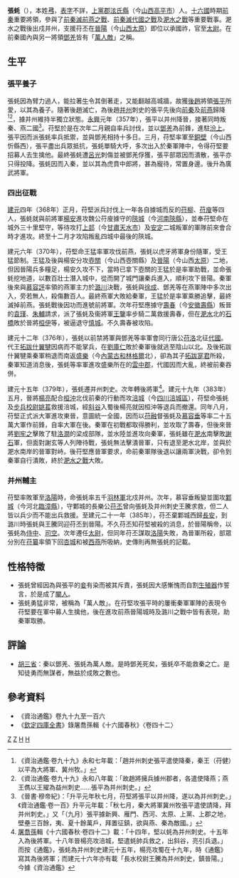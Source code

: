 '''張蚝'''（{{bd|？||？|catIdx=Z}}），本姓'''[[弓姓|弓]]'''，[[表字|表字]]不詳，[[上黨郡|上黨郡]][[泫氏縣|泫氏縣]]（今[[山西|山西]][[高平市|高平市]]）人。[[十六國|十六國]]時期[[前秦|前秦]]重要將領，參與了[[前秦滅前燕之戰|前秦滅前燕之戰]]、[[前秦滅代國之戰|前秦滅代國之戰]]及[[淝水之戰|淝水之戰]]等重要戰事。淝水之戰後出戍并州，支援苻丕在[[晉陽|晉陽]]（今[[山西|山西]][[太原|太原]]）即位以承國祚，官至[[太尉|太尉]]。在前秦國內與另一將領[[鄧羌|鄧羌]]皆有「[[萬人敵|萬人敵]]」之稱。

== 生平 ==
=== 張平養子 ===
張蚝因為臂力過人，能拉著[[牛|牛]]令其倒著走，又能翻越高城牆，故獲[[後趙|後趙]]將領[[張平_(後趙)|張平]]所愛，以其為養子。隨著後趙滅亡，為後趙[[并州|并州]]刺史的張平先後向[[前秦|前秦]]及[[前燕|前燕]]歸降<ref>《資治通鑑·卷九十九》永和七年載：「趙并州刺史張平遣使降秦，秦王（苻健）以平為大將軍、冀州牧。」</ref><ref>《資治通鑑·卷九十九》永和八年載：「故趙將擁兵據州郡者，各遣使降燕；燕王儁以王擢為益州刺史……張平為并州刺史。」</ref>，據并州維持半獨立狀態。[[永興_(前秦)|永興]]元年（357年），張平以并州降晉，接著同時叛秦、燕二國<ref>《晉書·穆帝紀》：「升平元年秋七月，苻堅將張平以并州降，遂以為并州刺史。」《資治通鑑·卷一百》升平元年載：「秋七月，秦大將軍冀州牧張平遣使請降，拜并州刺史。」又「（九月）張平據新興、雁門、西河、太原、上黨、上郡之地，壁壘三百餘，夷、夏十餘萬戶，拜置征鎮，欲與燕、秦為敵國。」</ref>。苻堅於是在次年二月親自率兵討伐，並以[[鄧羌|鄧羌]]為前鋒，進駐[[汾上|汾上]]。張平因而派張蚝率兵抵禦，並與鄧羌相持十多日。三月，苻堅率軍至[[銅壁|銅壁]]（今山西忻縣西），張平盡出兵眾抵抗，張蚝單騎大呼，多次出入於秦軍陣中，令得苻堅要招募人去生擒他。最終張蚝遭[[呂光|呂光]]刺傷並被鄧羌俘獲，張平部眾因而潰散，張平亦只得投降。張蚝因而入秦，並以其為虎賁中郎將，甚為寵待，常置身邊。後升為廣武將軍。

=== 四出征戰 ===
[[建元_(前秦)|建元]]四年（368年）正月，苻堅派兵討伐上一年各自據城而反的[[苻柳|苻柳]]、[[苻廋|苻廋]]等四人，張蚝就與前將軍[[楊安|楊安]]進攻魏公苻廋據守的[[陝城|陝城]]（今[[河南|河南]][[陝縣|陝縣]]），並奉苻堅命在城外三十里堅守，等待攻打[[上邽|上邽]]（今[[甘肅|甘肅]][[天水市|天水市]]）及[[安定郡|安定]]二城叛軍的軍隊前來會合時才進攻。終至十二月才攻陷叛亂四城中最後的陝城。

建元六年（370年），苻堅命王猛率軍攻伐前燕，張蚝以虎牙將軍身份隨軍，受王猛節制。王猛及後與楊安分攻[[壺關|壺關]]（今山西壺關縣）及[[晉陽|晉陽]]（今山西[[太原|太原]]）二地，但因晉陽兵多糧足，楊安久攻不下，當時已拿下壺關的王猛於是率軍助戰，並命張蚝挖地道，以數百壯士潛入城中，從而開了城門讓秦兵進入，順利攻下晉陽。秦軍後來與[[慕容評|慕容評]]率領的燕軍主力於[[潞川|潞川]]決戰，張蚝與[[徐成|徐成]]、鄧羌等在燕軍陣中多次出入，旁若無人，殺傷數百人。最終燕軍大敗給秦軍，王猛於是率軍乘勝追擊，最終滅掉前燕。張蚝戰後因功而進號前將軍。次年苻堅應據守[[壽春|壽春]]（今[[安徽|安徽]][[壽縣|壽縣]]）叛晉的[[袁瑾|袁瑾]]、[[朱輔|朱輔]]請求，派了張蚝及衞將軍[[王鑒|王鑒]]率步騎二萬救援壽春，但在[[淝水|淝水]]北的[[石橋|石橋]]敗於晉將[[桓伊|桓伊]]等，被逼退守[[慎城|慎城]]。不久壽春被攻陷。

建元十二年（376年），張蚝以前禁將軍與鄧羌等率軍會同行唐公[[苻洛|苻洛]]北征[[代_(十六国)|代國]]。代王[[拓跋什翼犍|拓跋什翼犍]]因病而不能掌兵，在[[劉庫仁|劉庫仁]]敗於秦軍後就逃至陰山以北。及後拓跋什翼犍乘秦軍稍退而南返[[盛樂|盛樂]]（今[[內蒙古|內蒙古]][[和林格爾|和林格爾]]北），卻為其子[[拓跋寔君|拓跋寔君]]所殺，秦軍知道消息後，張蚝等率軍進攻盛樂所在的[[雲中郡|雲中郡]]，代國因而大亂，終被前秦吞併。

建元十五年（379年），張蚝遷并州刺史。次年轉後將軍<ref>[[屠喬孫|屠喬孫]]輯《十六國春秋·卷四十二》載：「十四年，堅以蚝為并州刺史。十五年入為後將軍。十八年晉楊亮攻涪城，堅遣蚝帥兵救之，出斜谷，亮引兵退。」而按《通鑑》，張蚝為并州刺史建元十五年，楊亮攻蜀在十九年，時《通鑑》寫其為後將軍；而建元十六年亦有載「長水校尉王騰為并州刺史，鎮晉陽。」今據《資治通鑑》</ref>。建元十九年（383年）五月，晉將[[楊亮|楊亮]]配合[[桓沖|桓沖]]北伐前秦的行動而攻[[涪城|涪城]]（今[[四川|四川]][[涪城區|涪城區]]），苻堅命張蚝及[[步兵校尉|步兵校尉]][[姚萇|姚萇]]救援涪城，經[[斜谷|斜谷]]入蜀後楊亮就因桓沖等退兵而撤還。同年八月，苻堅正式派大軍進攻東晉，意圖統一全國，因而以[[苻融|苻融]]督張蚝及[[慕容垂|慕容垂]]等率二十五萬大軍作前鋒，自率大軍在後。秦軍在初戰都取得勝利，並攻取了壽春，但後來晉將[[劉牢之|劉牢之]]擊敗了駐[[洛澗|洛澗]]的梁成部隊，並水陸並進攻向秦軍，張蚝雖在[[淝水|淝水]]南擊敗[[謝石|謝石]]軍，但面對謝玄等人列陣待戰，張蚝無法擊潰晉軍，只有退至淝水北岸，並與於淝水南岸的晉軍對峙。後苻堅應晉軍要求，命前秦軍隊後退以讓兩軍決戰，卻令到秦軍自行潰敗，終於[[淝水之戰|淝水之戰]]大敗。

=== 并州輔主 ===
苻堅率敗軍至[[洛陽|洛陽]]時，命張蚝率五千[[羽林軍|羽林軍]]北戍并州。次年，慕容垂叛變並圍攻[[鄴城|鄴城]]（今河北[[臨漳縣|臨漳縣]]），守鄴城的長樂公[[苻丕|苻丕]]曾向張蚝及并州刺史王騰求救，但二人皆以兵少而不能出兵救援。至建元二十一年（385年），苻丕棄鄴城西歸[[長安|長安]]，到潞川時張蚝與王騰同迎苻丕到晉陽。不久苻丕知苻堅被殺的消息，於晉陽稱帝，以張蚝為[[侍中|侍中]]、[[司空|司空]]。次年遷任[[太尉|太尉]]，但同年苻丕謀取[[洛陽|洛陽]]失敗，為晉軍所殺，部眾分別在[[苻纂|苻纂]]率領下回[[杏城|杏城]]和被[[西燕|西燕]]所吸納，史傳則再無張蚝的記載。

== 性格特徵 ==
*張蚝曾經因為與張平的[[妾|妾]]有染而被其斥責，張蚝因大感慚愧而自割[[生殖器|生殖器]]作誓言，於是成了[[閹人|閹人]]。
*張蚝勇猛非常，被稱為「萬人敵」。在苻堅攻張平時的屢衝秦軍軍陣的表現令苻堅要在軍中募人生擒他，後在進攻前燕晉陽城時及潞川之戰中皆有表現，助秦軍取勝。

== 評論 ==
*[[胡三省|胡三省]]：秦以鄧羌、張蚝為萬人敵。是時鄧羌死矣，張蚝卒不能救秦之亡。是知徒勇而無謀者，無益於成敗之數也。
== 參考資料 ==
*《資治通鑑》卷九十九至一百六
*《[[欽定四庫全書|欽定四庫全書]]》錄屠喬孫輯《十六國春秋》〈卷四十二〉
{{reflist}}

[[Category:五胡十六國人物|Z]]
[[Category:前秦军事人物|Z]]
[[Category:張姓|H]]
[[Category:弓姓|H]]